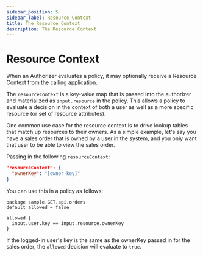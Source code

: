 ```yaml
---
sidebar_position: 5
sidebar_label: Resource Context
title: The Resource Context
description: The Resource Context
---
```


# Resource Context

When an Authorizer evaluates a policy, it may optionally receive a Resource Context from the calling application.

The `resourceContext` is a key-value map that is passed into the authorizer and materialized
as `input.resource` in the policy. This allows a policy to evaluate a decision in the context of both a user
as well as a more specific resource (or set of resource attributes).

One common use case for the resource context is to drive lookup tables that match up resources to their owners.
As a simple example, let's say you have a sales order that is owned by a user in the system, and you
only want that user to be able to view the sales order.

Passing in the following `resourceContext`:

```json
"resourceContext": {
  "ownerKey": "[owner-key]"
}
```

You can use this in a policy as follows:

```rego
package sample.GET.api.orders
default allowed = false

allowed {
  input.user.key == input.resource.ownerKey
}
```

If the logged-in user's key is the same as the ownerKey passed in for the sales order, the `allowed`
decision will evaluate to `true`.
